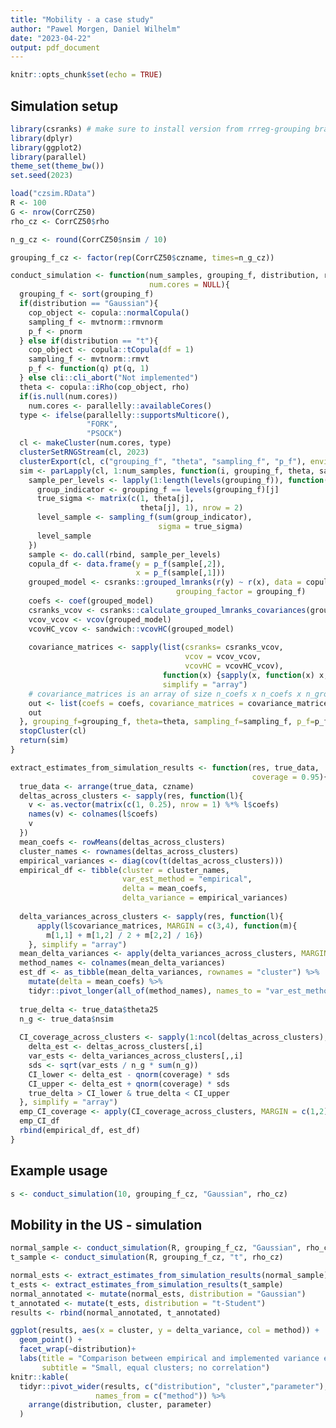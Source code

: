 ```yaml
---
title: "Mobility - a case study"
author: "Pawel Morgen, Daniel Wilhelm"
date: "2023-04-22"
output: pdf_document
---
```


```r
knitr::opts_chunk$set(echo = TRUE)
```

## Simulation setup

```r
library(csranks) # make sure to install version from rrreg-grouping branch
library(dplyr)
library(ggplot2)
library(parallel)
theme_set(theme_bw())
set.seed(2023)

load("czsim.RData")
R <- 100
G <- nrow(CorrCZ50)
rho_cz <- CorrCZ50$rho

n_g_cz <- round(CorrCZ50$nsim / 10)

grouping_f_cz <- factor(rep(CorrCZ50$czname, times=n_g_cz))

conduct_simulation <- function(num_samples, grouping_f, distribution, rho,
                               num.cores = NULL){
  grouping_f <- sort(grouping_f)
  if(distribution == "Gaussian"){
    cop_object <- copula::normalCopula()
    sampling_f <- mvtnorm::rmvnorm
    p_f <- pnorm
  } else if(distribution == "t"){
    cop_object <- copula::tCopula(df = 1)
    sampling_f <- mvtnorm::rmvt
    p_f <- function(q) pt(q, 1)
  } else cli::cli_abort("Not implemented")
  theta <- copula::iRho(cop_object, rho)
  if(is.null(num.cores))
    num.cores <- parallelly::availableCores()
  type <- ifelse(parallelly::supportsMulticore(),
                 "FORK",
                 "PSOCK")
  cl <- makeCluster(num.cores, type)
  clusterSetRNGStream(cl, 2023)
  clusterExport(cl, c("grouping_f", "theta", "sampling_f", "p_f"), envir = environment())
  sim <- parLapply(cl, 1:num_samples, function(i, grouping_f, theta, sampling_f, p_f){
    sample_per_levels <- lapply(1:length(levels(grouping_f)), function(j){
      group_indicator <- grouping_f == levels(grouping_f)[j]
      true_sigma <- matrix(c(1, theta[j],
                             theta[j], 1), nrow = 2)
      level_sample <- sampling_f(sum(group_indicator), 
                                 sigma = true_sigma)
      level_sample
    })
    sample <- do.call(rbind, sample_per_levels)
    copula_df <- data.frame(y = p_f(sample[,2]),
                            x = p_f(sample[,1]))
    grouped_model <- csranks::grouped_lmranks(r(y) ~ r(x), data = copula_df, 
                                     grouping_factor = grouping_f)
    coefs <- coef(grouped_model)
    csranks_vcov <- csranks::calculate_grouped_lmranks_covariances(grouped_model)
    vcov_vcov <- vcov(grouped_model)
    vcovHC_vcov <- sandwich::vcovHC(grouped_model)
    
    covariance_matrices <- sapply(list(csranks= csranks_vcov,
                                       vcov = vcov_vcov,
                                       vcovHC = vcovHC_vcov), 
                                  function(x) {sapply(x, function(x) x, simplify = "array")}, 
                                  simplify = "array")
    # covariance_matrices is an array of size n_coefs x n_coefs x n_groups x n_vcov_methods
    out <- list(coefs = coefs, covariance_matrices = covariance_matrices)
    out
  }, grouping_f=grouping_f, theta=theta, sampling_f=sampling_f, p_f=p_f)
  stopCluster(cl)
  return(sim)
}

extract_estimates_from_simulation_results <- function(res, true_data,
                                                      coverage = 0.95){
  true_data <- arrange(true_data, czname)
  deltas_across_clusters <- sapply(res, function(l){
    v <- as.vector(matrix(c(1, 0.25), nrow = 1) %*% l$coefs)
    names(v) <- colnames(l$coefs)
    v
  })
  mean_coefs <- rowMeans(deltas_across_clusters)
  cluster_names <- rownames(deltas_across_clusters)
  empirical_variances <- diag(cov(t(deltas_across_clusters)))
  empirical_df <- tibble(cluster = cluster_names,
                         var_est_method = "empirical",
                         delta = mean_coefs,
                         delta_variance = empirical_variances)
  
  delta_variances_across_clusters <- sapply(res, function(l){
      apply(l$covariance_matrices, MARGIN = c(3,4), function(m){
        m[1,1] + m[1,2] / 2 + m[2,2] / 16})
    }, simplify = "array")
  mean_delta_variances <- apply(delta_variances_across_clusters, MARGIN = c(1,2), FUN = mean)
  method_names <- colnames(mean_delta_variances)
  est_df <- as_tibble(mean_delta_variances, rownames = "cluster") %>%
    mutate(delta = mean_coefs) %>%
    tidyr::pivot_longer(all_of(method_names), names_to = "var_est_method", values_to = "delta_variance")
  
  true_delta <- true_data$theta25
  n_g <- true_data$nsim
  
  CI_coverage_across_clusters <- sapply(1:ncol(deltas_across_clusters), function(i){
    delta_est <- deltas_across_clusters[,i]
    var_ests <- delta_variances_across_clusters[,,i]
    sds <- sqrt(var_ests / n_g * sum(n_g))
    CI_lower <- delta_est - qnorm(coverage) * sds
    CI_upper <- delta_est + qnorm(coverage) * sds
    true_delta > CI_lower & true_delta < CI_upper
  }, simplify = "array")
  emp_CI_coverage <- apply(CI_coverage_across_clusters, MARGIN = c(1,2), mean)
  emp_CI_df
  rbind(empirical_df, est_df)
}
```

## Example usage

```r
s <- conduct_simulation(10, grouping_f_cz, "Gaussian", rho_cz)
```

## Mobility in the US - simulation

```r
normal_sample <- conduct_simulation(R, grouping_f_cz, "Gaussian", rho_cz)
t_sample <- conduct_simulation(R, grouping_f_cz, "t", rho_cz)
```

```r
normal_ests <- extract_estimates_from_simulation_results(normal_sample)
t_ests <- extract_estimates_from_simulation_results(t_sample)
normal_annotated <- mutate(normal_ests, distribution = "Gaussian")
t_annotated <- mutate(t_ests, distribution = "t-Student")
results <- rbind(normal_annotated, t_annotated)
```

```r

ggplot(results, aes(x = cluster, y = delta_variance, col = method)) +
  geom_point() +
  facet_wrap(~distribution)+
  labs(title = "Comparison between empirical and implemented variance estimates",
       subtitle = "Small, equal clusters; no correlation")
knitr::kable(
  tidyr::pivot_wider(results, c("distribution", "cluster","parameter"), 
                   names_from = c("method")) %>%
    arrange(distribution, cluster, parameter)
  )
```
